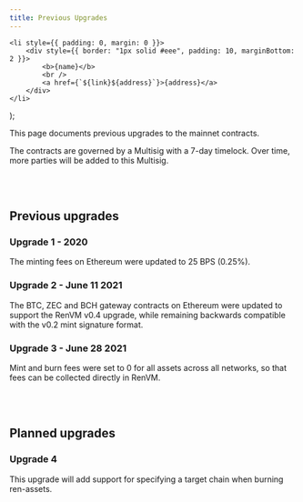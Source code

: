 ```yaml
---
title: Previous Upgrades
---
```



<DocTag type={DocType.Reference} />

    <li style={{ padding: 0, margin: 0 }}>
        <div style={{ border: "1px solid #eee", padding: 10, marginBottom: 2 }}>
            <b>{name}</b>
            <br />
            <a href={`${link}${address}`}>{address}</a>
        </div>
    </li>
);

This page documents previous upgrades to the mainnet contracts.

The contracts are governed by a Multisig with a 7-day timelock. Over time, more parties will be added to this Multisig.

<Tabs>
  <TabItem value="ethereum">
    <ul style={{listStyleType: "none", padding: 0}}>
      <ContractItem
        name="Multisig"
        link="https://gnosis-safe.io/app/#/safes/"
        address="0xc49d7d07f1b21168a89d686F3E65BC07142250ef"
      />
      <ContractItem
        name="Timelock"
        link="https://etherscan.io/address/"
        address="0xfE43c3a01102EDA295333F5Ad6CC747f03314fdb"
      />
    </ul>

  </TabItem>
</Tabs>

<br />
<br />

## Previous upgrades

### Upgrade 1 - 2020

The minting fees on Ethereum were updated to 25 BPS (0.25%).

### Upgrade 2 - June 11 2021

The BTC, ZEC and BCH gateway contracts on Ethereum were updated to support the RenVM v0.4 upgrade, while remaining backwards compatible with the v0.2 mint signature format.

### Upgrade 3 - June 28 2021

Mint and burn fees were set to 0 for all assets across all networks, so that fees can be collected directly in RenVM.

<br />
<br />

## Planned upgrades

### Upgrade 4

This upgrade will add support for specifying a target chain when burning ren-assets.

<br />
<br />
<br />
